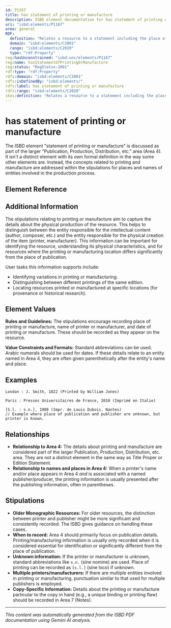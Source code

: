 ```yaml
---
id: P1167
title: has statement of printing or manufacture
description: ISBD element documentation for has statement of printing or manufacture
uri: "isbd:elements/P1167"
area: general
RDF:
  definition: "Relates a resource to a statement including the place of printing or manufacture, the name of printer or manufacturer, and the date of printing or manufacture."
  domain: "isbd:elements/C2001"
  range: "isbd:elements/C2020"
  type: "rdf:Property"
reg:hasUnconstrained: "isbd:unc/elements/P1167"
reg:name: hasStatementOfPrintingOrManufacture
reg:status: "RegStatus:1001"
rdf:type: "rdf:Property"
rdfs:domain: "isbd:elements/C2001"
rdfs:isDefinedBy: "isbd:elements/"
rdfs:label: has statement of printing or manufacture
rdfs:range: "isbd:elements/C2020"
skos:definition: "Relates a resource to a statement including the place of printing or manufacture, the name of printer or manufacturer, and the date of printing or manufacture."
---
```

# has statement of printing or manufacture

The ISBD element "statement of printing or manufacture" is discussed as part of the larger "Publication, Production, Distribution, etc." area (Area 4). It isn't a distinct element with its own formal definition in the way some other elements are. Instead, the concepts related to printing and manufacture are addressed within the stipulations for places and names of entities involved in the production process.

## Element Reference


<ElementReference frontMatter={frontMatter} />

## Additional Information

The stipulations relating to printing or manufacture aim to capture the details about the physical production of the resource.  This helps to distinguish between the entity responsible for the intellectual content (author, composer, etc.) and the entity responsible for the physical creation of the item (printer, manufacturer). This information can be important for identifying the resource, understanding its physical characteristics, and for resources where the printing or manufacturing location differs significantly from the place of publication.

User tasks this information supports include:
* Identifying variations in printing or manufacturing.
* Distinguishing between different printings of the same edition.
* Locating resources printed or manufactured at specific locations (for provenance or historical research).


## Element Values

**Rules and Guidelines:** The stipulations encourage recording place of printing or manufacture, name of printer or manufacturer, and date of printing or manufacture.  These should be recorded as they appear on the resource.


**Value Constraints and Formats:** Standard abbreviations can be used. Arabic numerals should be used for dates. If these details relate to an entity named in Area 4, they are often given parenthetically after the entity's name and place.


## Examples

```
London : J. Smith, 1822 (Printed by William Jones)

Paris : Presses Universitaires de France, 2010 (Imprimé en Italie)

[S.l. : s.n.], 1900 (Impr. de Louis Dubois, Nantes)  
// Example where place of publication and publisher are unknown, but printer is known.
```

## Relationships

* **Relationship to Area 4:**  The details about printing and manufacture are considered part of the larger Publication, Production, Distribution, etc. area.  They are not a distinct element in the same way as Title Proper or Edition Statement.
* **Relationship to names and places in Area 4:** When a printer's name and/or place appears in Area 4 *and* is associated with a named publisher/producer, the printing information is usually presented after the publishing information, often in parentheses.



## Stipulations

* **Older Monographic Resources:**  For older resources, the distinction between printer and publisher might be more significant and consistently recorded. The ISBD gives guidance on handling these cases.
* **When to record:** Area 4 should primarily focus on publication details. Printing/manufacturing information is usually only recorded when it is considered essential for identification or significantly different from the place of publication.
* **Unknown information:** If the printer or manufacturer is unknown, standard abbreviations like `s.n.` (sine nomine) are used. Place of printing can be recorded as `[s.l.]` (sine loco) if unknown.
* **Multiple printers/manufacturers:** If there are multiple entities involved in printing or manufacturing, punctuation similar to that used for multiple publishers is employed.
* **Copy-Specific Information:**  Details about the printing or manufacture particular to the copy in hand (e.g., a unique binding or printing flaw) should be recorded in Area 7 (Notes).

---

*This content was automatically generated from the ISBD PDF documentation using Gemini AI analysis.*
